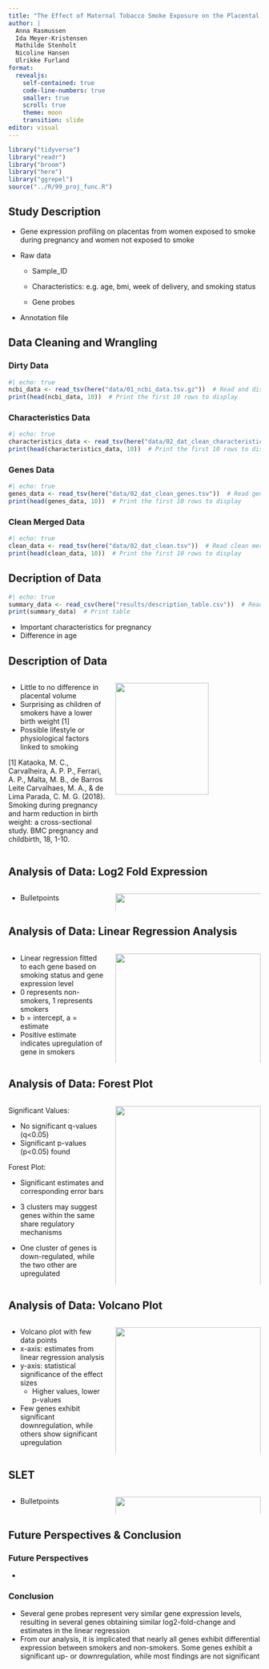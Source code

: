 ```yaml
---
title: "The Effect of Maternal Tobacco Smoke Exposure on the Placental Transcriptome"
author: |
  Anna Rasmussen  
  Ida Meyer-Kristensen  
  Mathilde Stenholt  
  Nicoline Hansen  
  Ulrikke Furland  
format: 
  revealjs:
    self-contained: true
    code-line-numbers: true
    smaller: true
    scroll: true
    theme: moon
    transition: slide
editor: visual
---
```


```r
library("tidyverse")
library("readr")
library("broom")
library("here")
library("ggrepel")
source("../R/99_proj_func.R")
```

## Study Description

-   Gene expression profiling on placentas from women exposed to smoke during pregnancy and women not exposed to smoke

-   Raw data

    -   Sample_ID

    -   Characteristics: e.g. age, bmi, week of delivery, and smoking status

    -   Gene probes

-   Annotation file

<!--# ---------------------------------------------------------------------- -->

<!--# SLIDE ---------------------------------------------------------------- -->

<!--# ---------------------------------------------------------------------- -->

## Data Cleaning and Wrangling

::: panel-tabset
### Dirty Data

```r
#| echo: true
ncbi_data <- read_tsv(here("data/01_ncbi_data.tsv.gz"))  # Read and display the gzipped TSV file
print(head(ncbi_data, 10))  # Print the first 10 rows to display
```

### Characteristics Data

```r
#| echo: true
characteristics_data <- read_tsv(here("data/02_dat_clean_characteristics.tsv"))  # Read characteristics data
print(head(characteristics_data, 10))  # Print the first 10 rows to display
```

### Genes Data

```r
#| echo: true
genes_data <- read_tsv(here("data/02_dat_clean_genes.tsv"))  # Read gene data
print(head(genes_data, 10))  # Print the first 10 rows to display
```

### Clean Merged Data

```r
#| echo: true
clean_data <- read_tsv(here("data/02_dat_clean.tsv"))  # Read clean merged data
print(head(clean_data, 10))  # Print the first 10 rows to display
```
:::

<!--# ---------------------------------------------------------------------- -->

<!--# SLIDE ---------------------------------------------------------------- -->

<!--# ---------------------------------------------------------------------- -->

## Decription of Data

```r
#| echo: true
summary_data <- read_csv(here("results/description_table.csv"))  # Read sammary table
print(summary_data)  # Print table
```

-   Important characteristics for pregnancy
-   Difference in age

<!--# ---------------------------------------------------------------------- -->

<!--# SLIDE ---------------------------------------------------------------- -->

<!--# ---------------------------------------------------------------------- -->

## Description of Data

::: columns
::: {.column width="40%"}
-   Little to no difference in placental volume
-   Surprising as children of smokers have a lower birth weight \[1\]
-   Possible lifestyle or physiological factors linked to smoking

\[1\] Kataoka, M. C., Carvalheira, A. P. P., Ferrari, A. P., Malta, M. B., de Barros Leite Carvalhaes, M. A., & de Lima Parada, C. M. G. (2018). Smoking during pregnancy and harm reduction in birth weight: a cross-sectional study. BMC pregnancy and childbirth, 18, 1-10.
:::

::: {.column width="60%"}
![](../results/plots/description_combined_plot1.png){width="80%"}
:::
:::

<!--# ---------------------------------------------------------------------- -->

<!--# SLIDE ---------------------------------------------------------------- -->

<!--# ---------------------------------------------------------------------- -->

## Analysis of Data: Log2 Fold Expression

::: {.columns style="margin-left: 0px;"}
::: {.column style="margin-left: 0px; width: 40%;"}
-   Bulletpoints
:::

::: {.column width="60%"}
![](../results/plots/upregulated_downregulated_genes.png){width="150%"}
:::
:::

<!--# ---------------------------------------------------------------------- -->

<!--# SLIDE ---------------------------------------------------------------- -->

<!--# ---------------------------------------------------------------------- -->

## Analysis of Data: Linear Regression Analysis

::: columns
::: {.column width="40%"}
-   Linear regression fitted to each gene based on smoking status and gene expression level
-   0 represents non-smokers, 1 represents smokers
-   b = intercept, a = estimate
-   Positive estimate indicates upregulation of gene in smokers
:::

::: {.column width="60%"}
![](../results/plots/XXX.png){width="100%"}
:::
:::

<!--# ---------------------------------------------------------------------- -->

<!--# SLIDE ---------------------------------------------------------------- -->

<!--# ---------------------------------------------------------------------- -->

## Analysis of Data: Forest Plot

::: columns
::: {.column width="40%"}
Significant Values:

-   No significant q-values (q\<0.05)
-   Significant p-values (p\<0.05) found

Forest Plot:

-   Significant estimates and corresponding error bars

-   3 clusters may suggest genes within the same share regulatory mechanisms

-   One cluster of genes is down-regulated, while the two other are upregulated
:::

::: {.column width="60%"}
![](../results/plots/XXX.png){width="100%"}
:::
:::

<!--# ---------------------------------------------------------------------- -->

<!--# SLIDE ---------------------------------------------------------------- -->

<!--# ---------------------------------------------------------------------- -->

## Analysis of Data: Volcano Plot

::: columns
::: {.column width="40%"}
-   Volcano plot with few data points
-   x-axis: estimates from linear regression analysis
-   y-axis: statistical significance of the effect sizes
    -   Higher values, lower p-values
-   Few genes exhibit significant downregulation, while others show significant upregulation
:::

::: {.column width="60%"}
![](../results/plots/XXX.png){width="100%"}
:::
:::

<!--# ---------------------------------------------------------------------- -->

<!--# SLIDE ---------------------------------------------------------------- -->

<!--# ---------------------------------------------------------------------- -->

## SLET

::: columns
::: {.column width="40%"}
-   Bulletpoints
:::

::: {.column width="60%"}
![](../results/plots/XXX.png){width="100%"}
:::
:::

<!--# ---------------------------------------------------------------------- -->

<!--# SLIDE ---------------------------------------------------------------- -->

<!--# ---------------------------------------------------------------------- -->

## Future Perspectives & Conclusion

### Future Perspectives

-   

### Conclusion

-   Several gene probes represent very similar gene expression levels, resulting in several genes obtaining similar log2-fold-change and estimates in the linear regression
-   From our analysis, it is implicated that nearly all genes exhibit differential expression between smokers and non-smokers. Some genes exhibit a significant up- or downregulation, while most findings are not significant
